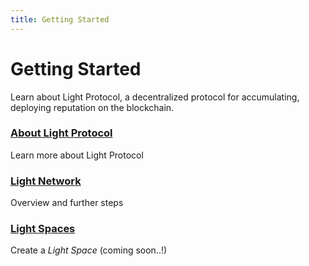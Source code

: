 ```yaml
---
title: Getting Started
---
```


# Getting Started

Learn about Light Protocol, a decentralized protocol for accumulating, deploying reputation on the blockchain.

### [About Light Protocol](/protocol/about)

Learn more about Light Protocol

### [Light Network](/protocol/network)

Overview and further steps

### [Light Spaces](/protocol/spaces)

Create a _Light Space_ (coming soon..!)

